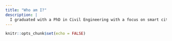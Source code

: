 ```yaml
---
title: "Who am I?"
description: |
  I graduated with a PhD in Civil Engineering with a focus on smart cities from University of Illinois at Chicago, I was advised by Dr. Sybil Derrible, Director of the Complex and Sustainable Urban Networks Laboratory at UIC. My PhD research was on urban intelligence, which is a machine learning based decision support framework to help policymakers in developing sustainable policies. My cuurent research  focuses on studying the network level impacts of Electric Vehicles (EV) on the roadway capacity. Additionally, I employ machine leraning techniques to study transportation related problems. Apart from my research, I also like to dabble in projects in order to develop my machine learning and problem solving skills. This blog will host some of my projects.     
---
```


```r
knitr::opts_chunk$set(echo = FALSE)
```
